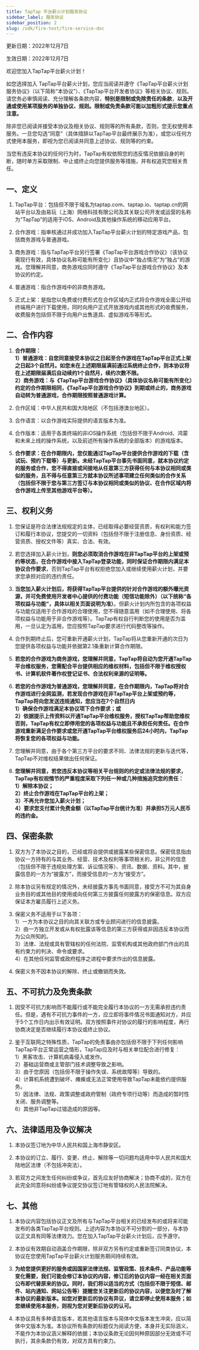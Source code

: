 ```yaml
---
title: TapTap 平台薪火计划服务协议
sidebar_label: 服务协议
sidebar_position: 2
slug: /sdk/fire-test/fire-service-doc
---
```


更新日期：2022年12月7日

生效日期：2022年12月7日

 

欢迎您加入TapTap平台薪火计划！

如您选择加入 TapTap平台薪火计划，您应当阅读并遵守《TapTap平台薪火计划服务协议》（以下简称“本协议”）、《TapTap平台开发者协议》等相关协议、规则。请您务必审慎阅读、充分理解各条款内容，**特别是限制或免除责任的条款**，**以及开通或使用某项服务的单独协议、规则。限制或免责条款可能以加粗形式提示您重点注意。**

除非您已阅读并接受本协议及相关协议、规则等的所有条款，否则，您无权使用本服务。一旦您勾选“同意”（具体措辞以TapTap平台最终展示为准），或您以任何方式使用本服务，即视为您已阅读并同意上述协议、规则等的约束。

当您有违反本协议的任何行为时，TapTap有权依照您的违反情况依据自身的判断，随时单方采取限制、中止或终止向您提供服务等措施，并有权追究您相关责任。

 

## **一、定义**

1. TapTap平台：包括但不限于域名为taptap.com、taptap.io、taptap.cn的网站平台以及由易玩（上海）网络科技有限公司及其关联公司开发或运营的名称为“TapTap”的适用于iOS、Android及其他操作系统的移动应用平台。

2. 合作游戏：指审核通过并成功加入TapTap平台薪火计划的特定游戏产品，包括商务游戏与普通游戏。

3. 商务游戏：指与TapTap平台另行签署《TapTap平台游戏合作协议》（该协议需现行有效，具体协议名称可能有所变化）且协议中“独占情况”为“独占”的游戏。您理解并同意，商务游戏应同时遵守《TapTap平台游戏合作协议》及本协议的约定。

4. 普通游戏：指合作游戏中的非商务游戏。

5. 正式上架：是指您以免费或付费形式在合作区域内正式将合作游戏全面公开给终端用户进行下载使用，同时向用户正式开放游戏内或其他形式的收费服务，收费服务包括但不限于向用户出售道具、虚拟游戏币等形式。

 

## **二、合作内容**

1. **合作期限：**  
    **1）普通游戏：自您同意接受本协议之日起至合作游戏在TapTap平台正式上架之日起3个自然月。如您未在上述期限届满前通过系统终止合作，则本协议将在上述期限届满后自动续约1个自然月，续约次数不限。**  
    **2）商务游戏：与《TapTap平台游戏合作协议》（具体协议名称可能有所变化）约定的合作期限相同，《TapTap平台游戏合作协议》到期或终止的，商务游戏自动转为普通游戏，合作期限按照普通游戏计算。**  

2. 合作区域：中华人民共和国大陆地区（不包括港澳台地区）。

3. 合作语言：以合作游戏实际提供的语言版本为准。

4. 合作版本：适用于各类终端的非iOS操作系统（包括但不限于Android、鸿蒙和未来上线的操作系统，以及前述所有操作系统的全部版本）的游戏版本。

5. **合作要求：在合作期限内，您仅能通过TapTap平台提供合作游戏的下载（含试玩、预约下载等）与更新。未经TapTap平台事先书面同意，就本协议约定的服务或合作，您不得直接或间接地从任意第三方获得任何与本协议相同或类似的服务，且不得与任意第三方就本协议所述事项建立任何类似的合作关系（包括但不限于您与第三方签订与本协议相同或类似的协议、在合作区域内将合作游戏上传至其他游戏平台等）。**

 

## **三、权利义务**

1. 您保证是符合法律法规规定的主体，已经取得必要经营资质，有权利和能力签订和履行本协议，您提交的一切资料（包括但不限于注册信息、身份资质、经营资质、授权文件等）真实、合法、有效。

2. 若您选择加入薪火计划，**则您必须取消合作游戏在非TapTap平台的上架或预约等状态，在合作游戏中接入TapTap登录功能，同时保证合作期限内满足本协议合作要求**，否则TapTap平台有权拒绝您加入或继续使用薪火计划，并要求您承担对应的违约责任。

3. **当您加入薪火计划后，将获得TapTap平台提供的针对合作游戏的额外曝光资源，并可免费使用开发者中心提供的付费功能（短信功能除外）（以下统称“各项权益与功能”，具体以相关页面说明为准）**。但薪火计划内所包含的各项权益与功能仅适用于合作游戏的合理使用，您不得随意滥用（如不合理使用、将各项权益与功能用于非合作游戏等）。TapTap有权自行判断您的使用是否为滥用，一旦认定为滥用，您应按照TapTap要求进行代码整改等操作。

4. 合作到期终止后，您可重新开通薪火计划，TapTap将从您重新开通的次日为您提供各项权益与功能并依据第2.1条重新计算合作期限。

5. **若您的合作游戏为商务游戏，您理解并同意，TapTap将自动为您开通TapTap平台维权服务，您需配合平台提供相应的维权材料，包括但不限于维权授权书、计算机软件著作权登记证书、合法权利来源的证明等。**

6. **若您的合作游戏为普通游戏，您理解并同意，在合作期限内，TapTap将对合作游戏进行全网监测，若发现合作游戏在非TapTap平台上架或预约等，TapTap将向您发送违规通知，您应当在7个自然日内  
    1）确保合作游戏满足本协议项下合作要求；或  
    2）依据提示上传资料以开通TapTap平台维权服务，授权TapTap帮助您维权  
    否则，TapTap有权立即停用您的各项权益与功能且不承担任何责任。在合作游戏重新满足合作要求或您开通TapTap平台维权服务后24小时内，TapTap将恢复您的各项权益与功能。**

7. 您理解并同意，由于各个第三方平台的要求不同、法律法规的更新与迭代等，TapTap不对维权结果做出任何保证。

8. **您理解并同意，若您违反本协议等相关平台规则的约定或法律法规的要求，TapTap有权视情节的严重程度采取下列任一种或几种措施追究您的责任：  
    1）解除本协议；  
    2）终止合作游戏在TapTap平台的上架；  
    3）不再允许您加入薪火计划；  
    4）要求您支付累计免费金额（以TapTap平台统计为准）并承担5万元人民币的违约金。**

 
## **四、保密条款**

1. 双方为了本协议之目的，已经或将会提供或披露某些保密信息。保密信息指由协议一方持有的与其业务、经营、技术及权利等事项相关的，非公开的信息（包括但不限于违规处理方案、诉讼情况等）、资讯、数据、资料。其中，披露信息的一方为“披露方”，而接受信息的一方为“接受方”。

2. 除本协议另有规定的情况外，未经披露方事先书面同意，接受方不可为其自身业务目的或其他目的使用或向任何第三方披露任何披露方的保密信息。双方应保证本方雇员履行上述义务。

3. 保密义务不适用于以下各项：  
    1）一方为本协议之目的向其关联方或专业顾问进行的信息披露。  
    2）由一方独立开发或从有权批露该等信息的第三方获得或非因违反本协议而为公众所知的。  
    3）法律、法规或具有管辖权的任何法院、监管机构或其他政府部门作出的具有约束力的判决、命令或要求。  
    4）在其他任何监管或政府程序之进程中要求作出的信息披露。

4. 保密义务不因本协议的解除、终止或撤销而失效。

 

## **五、不可抗力及免责条款**

1. 因受不可抗力影响而不能履行或不能完全履行本协议的一方无需承担违约责任。但是，遇有不可抗力事件的一方，应立即将事件情况书面通知对方，并应于5个工作日内出示有效证明。双方按照事件对协议的履行的影响程度，再行协商决定是否继续履行本协议或终止协议。

2. 鉴于互联网之特殊性质，TapTap的免责事由亦包括但不限于下列任何影响TapTap平台正常运营之情形，TapTap应及时与相关单位配合进行修复：  
    1）黑客攻击、计算机病毒侵入或发作。  
    2）基础运营商或主管部门技术调整导致之影响。  
    3）由于您原因（包括但不限于操作失误、系统故障等）导致的。  
    4）计算机系统遭到破坏、瘫痪或无法正常使用导致TapTap未能依约提供服务。  
    5）因法律、法规、政策调整或政府管制（政府专项行动等）而造成的暂时性关闭、服务调整等。  
    6）其他非TapTap过错造成的原因等。  

 

## **六、法律适用及争议解决**

1. 本协议签订地为中华人民共和国上海市静安区。

2. 本协议的订立、履行、变更、终止、解除等一切问题均适用中华人民共和国大陆地区法律（不包括冲突法）。

3. 若双方之间发生任何纠纷或争议，首先应友好协商解决；协商不成的，双方在此完全同意将纠纷或争议提交协议签订地有管辖权的人民法院解决。

 

## **七、其他**

1. 本协议内容包括协议正文及所有与TapTap平台相关的已经发布的或将来可能发布的各类TapTap平台规则。上述内容为本协议不可分割的一部分，与本协议正文具有同等法律效力。您在加入TapTap平台薪火计划后，应予遵守。

2. 本协议有效期自动涵盖合作期限，除非双方另有约定或重新签订同类协议，本协议在您使用TapTap平台薪火计划服务期间持续有效。

3. **为给您提供更好的服务或因国家法律法规、监管政策、技术条件、产品功能等变化需要，我们可能会修订本协议的内容，修订后的协议内容一经在相关页面公布即代替原来的协议。同时，我们将以适当的方式（包括但不限于短信、邮件、站内通知、网站公告等）提醒您关注更新后的协议内容，以便您及时了解本协议的最新版本。如您对更新后的协议有异议，请立即停止使用本服务；如您继续使用本服务，则视为您对更新后协议的认可。**

4. 本协议具有多种语言版本，若其他语言版本与简体中文版本发生冲突，应以简体中文版本为准。本协议所有条款的标题仅为阅读方便，本身并无实际涵义，不能作为本协议涵义解释的依据；本协议条款无论因何种原因部分无效或不可执行，其余条款仍有效，对双方具有约束力。

